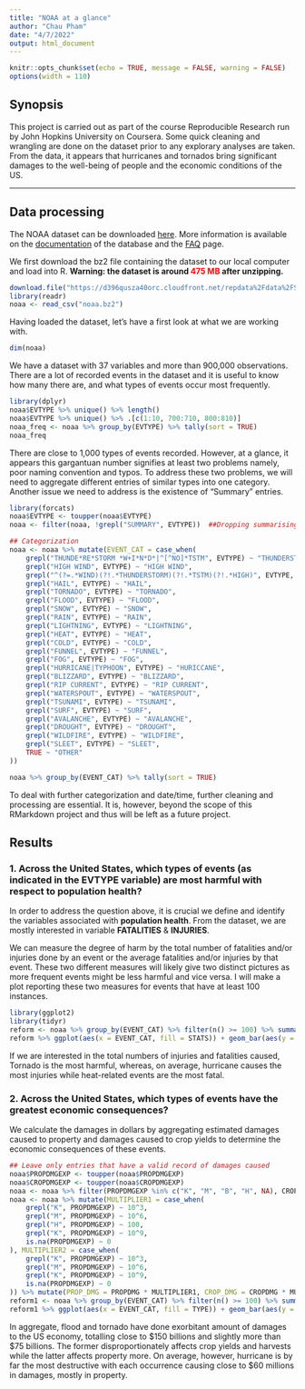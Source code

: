 ```yaml
---
title: "NOAA at a glance"
author: "Chau Pham"
date: "4/7/2022"
output: html_document
---
```


```r
knitr::opts_chunk$set(echo = TRUE, message = FALSE, warning = FALSE)
options(width = 110)
```

## Synopsis

This project is carried out as part of the course Reproducible Research run by John Hopkins University on Coursera. Some quick cleaning and wrangling are done on the dataset prior to any explorary analyses are taken. From the data, it appears that hurricanes and tornados bring significant damages to the well-being of people and the economic conditions of the US.

-------------------------------------------------------

## Data processing
The NOAA dataset can be downloaded [here][1]. More information is available on the [documentation][2] of the database and the [FAQ][3] page.

[1]: https://d396qusza40orc.cloudfront.net/repdata%2Fdata%2FStormData.csv.bz2
[2]: https://d396qusza40orc.cloudfront.net/repdata%2Fpeer2_doc%2Fpd01016005curr.pdf
[3]: https://d396qusza40orc.cloudfront.net/repdata%2Fpeer2_doc%2FNCDC%20Storm%20Events-FAQ%20Page.pdf

We first download the bz2 file containing the dataset to our local computer and load into R. **Warning: the dataset is around <span style="color: red;">475 MB</span> after unzipping.**
```r
download.file("https://d396qusza40orc.cloudfront.net/repdata%2Fdata%2FStormData.csv.bz2", "noaa.bz2") ##optional if the dataset has already been downloaded
library(readr)
noaa <- read_csv("noaa.bz2")
```

Having loaded the dataset, let's have a first look at what we are working with.
```r
dim(noaa)
```
We have a dataset with 37 variables and more than 900,000 observations. There are a lot of recorded events in the dataset and it is useful to know how many there are, and what types of events occur most frequently.
```r
library(dplyr)
noaa$EVTYPE %>% unique() %>% length()
noaa$EVTYPE %>% unique() %>% .[c(1:10, 700:710, 800:810)] 
noaa_freq <- noaa %>% group_by(EVTYPE) %>% tally(sort = TRUE)
noaa_freq
```
There are close to 1,000 types of events recorded. However, at a glance, it appears this gargantuan number signifies at least two problems namely, poor naming convention and typos. To address these two problems, we will need to aggregate different entries of similar types into one category. Another issue we need to address is the existence of "Summary" entries.
```r
library(forcats)
noaa$EVTYPE <- toupper(noaa$EVTYPE) 
noaa <- filter(noaa, !grepl("SUMMARY", EVTYPE))  ##Dropping summarising entries

## Categorization
noaa <- noaa %>% mutate(EVENT_CAT = case_when(
    grepl("THUNDE*RE*STORM *W+I*N*D*|^[^NO]*TSTM", EVTYPE) ~ "THUNDERSTORM WIND",
    grepl("HIGH WIND", EVTYPE) ~ "HIGH WIND",
    grepl("^(?=.*WIND)(?!.*THUNDERSTORM)(?!.*TSTM)(?!.*HIGH)", EVTYPE, perl = TRUE) ~ "OTHER WIND",
    grepl("HAIL", EVTYPE) ~ "HAIL",
    grepl("TORNADO", EVTYPE) ~ "TORNADO",
    grepl("FLOOD", EVTYPE) ~ "FLOOD", 
    grepl("SNOW", EVTYPE) ~ "SNOW",
    grepl("RAIN", EVTYPE) ~ "RAIN",
    grepl("LIGHTNING", EVTYPE) ~ "LIGHTNING",
    grepl("HEAT", EVTYPE) ~ "HEAT",
    grepl("COLD", EVTYPE) ~ "COLD", 
    grepl("FUNNEL", EVTYPE) ~ "FUNNEL",
    grepl("FOG", EVTYPE) ~ "FOG",
    grepl("HURRICANE|TYPHOON", EVTYPE) ~ "HURICCANE",
    grepl("BLIZZARD", EVTYPE) ~ "BLIZZARD", 
    grepl("RIP CURRENT", EVTYPE) ~ "RIP CURRENT",
    grepl("WATERSPOUT", EVTYPE) ~ "WATERSPOUT", 
    grepl("TSUNAMI", EVTYPE) ~ "TSUNAMI", 
    grepl("SURF", EVTYPE) ~ "SURF",
    grepl("AVALANCHE", EVTYPE) ~ "AVALANCHE", 
    grepl("DROUGHT", EVTYPE) ~ "DROUGHT",
    grepl("WILDFIRE", EVTYPE) ~ "WILDFIRE",
    grepl("SLEET", EVTYPE) ~ "SLEET",
    TRUE ~ "OTHER"
))

noaa %>% group_by(EVENT_CAT) %>% tally(sort = TRUE)
```
To deal with further categorization and date/time, further cleaning and processing are essential. It is, however, beyond the scope of this RMarkdown project and thus will be left as a future project.

## Results
### 1. Across the United States, which types of events (as indicated in the \color{red}{\verb|EVTYPE|}EVTYPE variable) are most harmful with respect to population health?
In order to address the question above, it is crucial we define and identify the variables associated with **population health**. From the dataset, we are mostly interested in variable **FATALITIES** & **INJURIES**.

We can measure the degree of harm by the total number of fatalities and/or injuries done by an event or the average fatalities and/or injuries by that event. These two different measures will likely give two distinct pictures as more frequent events might be less harmful and vice versa. I will make a plot reporting these two measures for events that have at least 100 instances.
```r
library(ggplot2)
library(tidyr)
reform <- noaa %>% group_by(EVENT_CAT) %>% filter(n() >= 100) %>% summarise(TOTAL_FATAL = sum(FATALITIES), TOTAL_INJUR = sum(INJURIES), AVG_FATAL = mean(FATALITIES), AVG_INJUR = mean(INJURIES)) %>% pivot_longer(cols = c("TOTAL_FATAL", "TOTAL_INJUR", "AVG_FATAL", "AVG_INJUR"), names_to = "MEASURE") %>% separate(col = MEASURE, into = c("MEASURE", "STATS"), "_") %>% mutate(EVENT_CAT = fct_reorder(EVENT_CAT, value))
reform %>% ggplot(aes(x = EVENT_CAT, fill = STATS)) + geom_bar(aes(y = value), stat = "identity", position = position_dodge()) + coord_flip() + facet_wrap(~ MEASURE, nrow = 1, scales = "free_x") + labs(x = "", y = "", title = "Fatalities and Injuries by event") + scale_fill_discrete(name = "Measure", labels = c("Fatalities", "Injuries")) + theme(plot.title = element_text(hjust = 0.5))
```

If we are interested in the total numbers of injuries and fatalities caused, Tornado is the most harmful, whereas, on average, hurricane causes the most injuries while heat-related events are the most fatal.



### 2. Across the United States, which types of events have the greatest economic consequences?
We calculate the damages in dollars by aggregating estimated damages caused to property and damages caused to crop yields to determine the economic consequences of these events.
```r
## Leave only entries that have a valid record of damages caused
noaa$PROPDMGEXP <- toupper(noaa$PROPDMGEXP)
noaa$CROPDMGEXP <- toupper(noaa$CROPDMGEXP)
noaa <- noaa %>% filter(PROPDMGEXP %in% c("K", "M", "B", "H", NA), CROPDMGEXP %in% c("K", "M", "B", NA))
noaa <- noaa %>% mutate(MULTIPLIER1 = case_when(
    grepl("K", PROPDMGEXP) ~ 10^3,
    grepl("M", PROPDMGEXP) ~ 10^6,
    grepl("H", PROPDMGEXP) ~ 100,
    grepl("K", PROPDMGEXP) ~ 10^9,
    is.na(PROPDMGEXP) ~ 0
), MULTIPLIER2 = case_when(
    grepl("K", PROPDMGEXP) ~ 10^3,
    grepl("M", PROPDMGEXP) ~ 10^6,
    grepl("K", PROPDMGEXP) ~ 10^9,
    is.na(PROPDMGEXP) ~ 0
)) %>% mutate(PROP_DMG = PROPDMG * MULTIPLIER1, CROP_DMG = CROPDMG * MULTIPLIER2)
reform1 <- noaa %>% group_by(EVENT_CAT) %>% filter(n() >= 100) %>% summarise(TOTAL_PROP = sum(PROP_DMG, na.rm = TRUE),  TOTAL_CROP = sum(CROP_DMG, na.rm = TRUE), AVG_PROP = mean(PROP_DMG, na.rm = TRUE), AVG_CROP = mean(CROP_DMG, na.rm = TRUE)) %>% pivot_longer(cols = 2:5, names_to = "MEASURE") %>% separate(col = MEASURE, into = c("MEASURE", "TYPE"), "_") %>% mutate(EVENT_CAT = fct_reorder(EVENT_CAT, value)) 
reform1 %>% ggplot(aes(x = EVENT_CAT, fill = TYPE)) + geom_bar(aes(y = value), stat = "identity") + coord_flip() + facet_wrap(~ MEASURE, nrow = 1, scales = "free_x") + labs(title = "Economic impact of events", subtitle = "Damages measured in US Dollar", x = "", y = "") + scale_fill_discrete(name = "Types of damage", labels = c("Crop", "Property")) + theme(plot.title = element_text(hjust = 0.5), plot.subtitle = element_text(hjust = 0.5))
```
In aggregate, flood and tornado have done exorbitant amount of damages to the US economy, totalling close to \$150 billions and slightly more than \$75 billions. The former disproportionately affects crop yields and harvests while the latter affects property more. On average, however, hurricane is by far the most destructive with each occurrence causing close to $60 millions in damages, mostly in property. 
